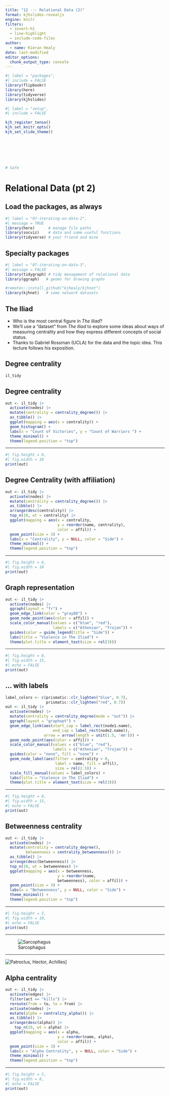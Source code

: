 ```yaml
---
title: "12 --- Relational Data (2)"
format: kjhslides-revealjs
engine: knitr
filters:
  - invert-h1
  - line-highlight
  - include-code-files
author:
  - name: Kieran Healy
date: last-modified
editor_options: 
  chunk_output_type: console
---
```



```r
#| label = "packages",
#| include = FALSE
library(flipbookr)
library(here)
library(tidyverse)
library(kjhslides)
```


```r
#| label = "setup",
#| include = FALSE

kjh_register_tenso()
kjh_set_knitr_opts()
kjh_set_slide_theme()







# Safe
```





# [Relational]{.fg-green} [Data]{.fg-lblue} (pt 2)


## Load the packages, as always


```r
#| label = "07-iterating-on-data-2",
#| message = TRUE
library(here)      # manage file paths
library(socviz)    # data and some useful functions
library(tidyverse) # your friend and mine
```

## Specialty packages


```r
#| label = "07-iterating-on-data-3",
#| message = FALSE
library(tidygraph) # tidy management of relational data
library(ggraph)   # geoms for drawing graphs

#remotes::install_github("kjhealy/kjhnet")
library(kjhnet)   # some network datasets
```


## The Iliad

::: {.incremental}
- Who is the most central figure in _The Iliad_?
- We'll use a "dataset" from _The Iliad_ to explore some ideas about ways of measuring centrality and how they express different concepts of social status.
- Thanks to Gabriel Rossman (UCLA) for the data and the topic idea. This lecture follows his exposition.
:::


## Degree centrality

```r
il_tidy
```

## Degree centrality

```r
out <- il_tidy |>
  activate(nodes) |>
  mutate(centrality = centrality_degree()) |>
  as_tibble() |>
  ggplot(mapping = aes(x = centrality)) +
  geom_histogram() +
  labs(x = "Count of Victories", y = "Count of Warriors ") +
  theme_minimal() +
  theme(legend.position = "top")
```

---

```r
#| fig.height = 6,
#| fig.width = 10
print(out)
```

## Degree Centrality (with affiliation)

```r
out <- il_tidy |>
  activate(nodes) |>
  mutate(centrality = centrality_degree()) |>
  as_tibble() |>
  arrange(desc(centrality)) |>
  top_n(10, wt = centrality) |>
  ggplot(mapping = aes(x = centrality,
                       y = reorder(name, centrality),
                       color = affil)) +
  geom_point(size = 3) +
  labs(x = "Centrality", y = NULL, color = "Side") +
  theme_minimal() +
  theme(legend.position = "top")
```

---

```r
#| fig.height = 6,
#| fig.width = 10
print(out)
```

## Graph representation

```r
out <- il_tidy |>
  activate(nodes) |>
  ggraph(layout = "fr") +
  geom_edge_link(color = "gray80") +
  geom_node_point(aes(color = affil)) +
  scale_color_manual(values = c("blue", "red"), 
                     labels = c("Athenian", "Trojan")) +
  guides(color = guide_legend(title = "Side")) +
  labs(title = "Violence in The Iliad") +
  theme(plot.title = element_text(size = rel(3)))

```


---

```r
#| fig.height = 8,
#| fig.width = 15,
#| echo = FALSE
print(out)
```

## ... with labels 

```r
label_colors <- c(prismatic::clr_lighten("blue", 0.7),
                  prismatic::clr_lighten("red", 0.7))
out <- il_tidy |>
  activate(nodes) |>
  mutate(centrality = centrality_degree(mode = "out")) |>
  ggraph(layout = "graphopt") +
  geom_edge_link(aes(start_cap = label_rect(node1.name),
                     end_cap = label_rect(node2.name)),
                 arrow = arrow(length = unit(1.5, 'mm'))) +
  geom_node_point(aes(color = affil)) +
  scale_color_manual(values = c("blue", "red"),
                     labels = c("Athenian", "Trojan")) +
  guides(color = "none", fill = "none") +
  geom_node_label(aes(filter = centrality > 0,
                      label = name, fill = affil),
                      size = rel(2.5)) +
  scale_fill_manual(values = label_colors) +
  labs(title = "Violence in The Iliad") +
  theme(plot.title = element_text(size = rel(3)))
```

---

```r
#| fig.height = 8,
#| fig.width = 15,
#| echo = FALSE
print(out)
```

## Betweenness centrality

```r
out <- il_tidy |>
  activate(nodes) |>
  mutate(centrality = centrality_degree(),
         betweenness = centrality_betweenness()) |>
  as_tibble() |>
  arrange(desc(betweenness)) |>
  top_n(10, wt = betweenness) |>
  ggplot(mapping = aes(x = betweenness,
                       y = reorder(name,
                       betweenness), color = affil)) +
  geom_point(size = 3) +
  labs(x = "Betweenness", y = NULL, color = "Side") +
  theme_minimal() +
  theme(legend.position = "top")
```

---

```r
#| fig.height = 5,
#| fig.width = 10,
#| echo = FALSE
print(out)
```

---

![Sarcophagus](img/12_achilles_hector_sarcophagus.png)

---

![Patroclus, Hector, Achilles](img/12_patroclus_hector_achilles.png)]

## Alpha centrality

```r

out <- il_tidy |>
  activate(edges) |>
  filter(act == "kills") |>
  reroute(from = to, to = from) |>
  activate(nodes) |>
  mutate(alpha = centrality_alpha()) |>
  as_tibble() |>
  arrange(desc(alpha)) |>
    top_n(10, wt = alpha) |>
  ggplot(mapping = aes(x = alpha,
                       y = reorder(name, alpha),
                       color = affil)) +
  geom_point(size = 3) +
  labs(x = "Alpha Centrality", y = NULL, color = "Side") +
  theme_minimal() +
  theme(legend.position = "top")
```

---

```r
#| fig.height = 5,
#| fig.width = 8,
#| echo = FALSE
print(out)
```

